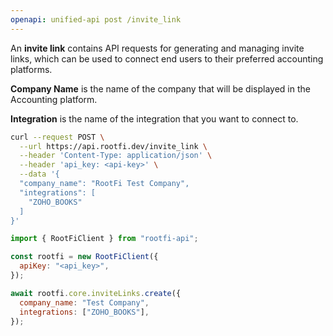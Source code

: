 ```yaml
---
openapi: unified-api post /invite_link
---
```


An **invite link** contains API requests for generating and managing invite links, which can be used to connect end users to their preferred accounting platforms.

**Company Name** is the name of the company that will be displayed in the Accounting platform.

**Integration** is the name of the integration that you want to connect to.

<RequestExample>

```bash cURL
curl --request POST \
  --url https://api.rootfi.dev/invite_link \
  --header 'Content-Type: application/json' \
  --header 'api_key: <api-key>' \
  --data '{
  "company_name": "RootFi Test Company",
  "integrations": [
    "ZOHO_BOOKS"
  ]
}'
```

```javascript NodeJS
import { RootFiClient } from "rootfi-api";

const rootfi = new RootFiClient({
  apiKey: "<api_key>",
});

await rootfi.core.inviteLinks.create({
  company_name: "Test Company",
  integrations: ["ZOHO_BOOKS"],
});
```

</RequestExample>
